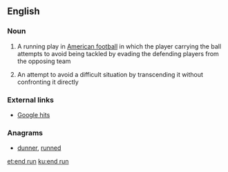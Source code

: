 ==English==

===Noun===
{{en-noun|head=[[end]] [[run]]}}

# A running play in [[American football]] in which the player carrying the ball attempts to avoid being tackled by evading the defending players from the opposing team
# {{context|informal|by extension|lang=en}} An attempt to avoid a difficult situation by transcending it without confronting it directly

===External links===
*[http://www.google.com/search?hl=en&q=%22an+end+run+around%22&btnG=Search Google hits]

===Anagrams===
* [[dunner#English|dunner]], [[runned#English|runned]]

[[et:end run]]
[[ku:end run]]